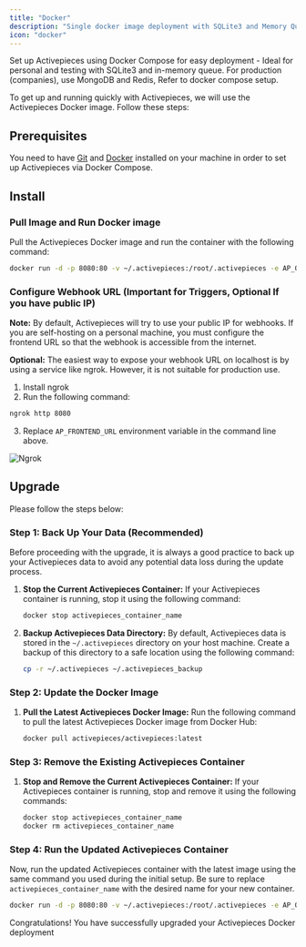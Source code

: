 ```yaml
---
title: "Docker"
description: "Single docker image deployment with SQLite3 and Memory Queue"
icon: "docker"
---
```


<Tip>
Set up Activepieces using Docker Compose for easy deployment - Ideal for personal and testing with SQLite3 and in-memory queue.
For production (companies), use MongoDB and Redis, Refer to docker compose setup.
</Tip>

To get up and running quickly with Activepieces, we will use the Activepieces Docker image. Follow these steps:

## Prerequisites

You need to have [Git](https://git-scm.com/book/en/v2/Getting-Started-Installing-Git) and [Docker](https://docs.docker.com/get-docker/) installed on your machine in order to set up Activepieces via Docker Compose.

## Install

### Pull Image and Run Docker image 

Pull the Activepieces Docker image and run the container with the following command:

```bash
docker run -d -p 8080:80 -v ~/.activepieces:/root/.activepieces -e AP_QUEUE_MODE=MEMORY -e AP_DB_TYPE=SQLITE3 -e AP_FRONTEND_URL="http://localhost:8080" activepieces/activepieces:latest
```

### Configure Webhook URL (Important for Triggers, Optional If you have public IP)

**Note:** By default, Activepieces will try to use your public IP for webhooks. If you are self-hosting on a personal machine, you must configure the frontend URL so that the webhook is accessible from the internet.

**Optional:** The easiest way to expose your webhook URL on localhost is by using a service like ngrok. However, it is not suitable for production use.

1. Install ngrok
2. Run the following command:
```bash
ngrok http 8080
```
3. Replace `AP_FRONTEND_URL` environment variable in the command line above.

![Ngrok](../../resources/screenshots/docker-ngrok.png)



## Upgrade 

Please follow the steps below:

### Step 1: Back Up Your Data (Recommended)

Before proceeding with the upgrade, it is always a good practice to back up your Activepieces data to avoid any potential data loss during the update process.

1. **Stop the Current Activepieces Container:** If your Activepieces container is running, stop it using the following command:
   ```bash
   docker stop activepieces_container_name
   ```

2. **Backup Activepieces Data Directory:** By default, Activepieces data is stored in the `~/.activepieces` directory on your host machine. Create a backup of this directory to a safe location using the following command:
   ```bash
   cp -r ~/.activepieces ~/.activepieces_backup
   ```

### Step 2: Update the Docker Image

1. **Pull the Latest Activepieces Docker Image:** Run the following command to pull the latest Activepieces Docker image from Docker Hub:
   ```bash
   docker pull activepieces/activepieces:latest
   ```

### Step 3: Remove the Existing Activepieces Container

1. **Stop and Remove the Current Activepieces Container:** If your Activepieces container is running, stop and remove it using the following commands:
   ```bash
   docker stop activepieces_container_name
   docker rm activepieces_container_name
   ```

### Step 4: Run the Updated Activepieces Container

Now, run the updated Activepieces container with the latest image using the same command you used during the initial setup. Be sure to replace `activepieces_container_name` with the desired name for your new container.

```bash
docker run -d -p 8080:80 -v ~/.activepieces:/root/.activepieces -e AP_QUEUE_MODE=MEMORY -e AP_DB_TYPE=SQLITE3 -e AP_FRONTEND_URL="http://localhost:8080" --name activepieces_container_name activepieces/activepieces:latest
```


Congratulations! You have successfully upgraded your Activepieces Docker deployment
